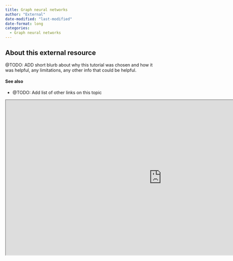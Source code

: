 ```yaml
---
title: Graph neural networks
author: "External"
date-modified: "last-modified"
date-format: long
categories:
  - Graph neural networks
---
```


## About this external resource

@TODO: ADD short blurb about why this tutorial was chosen and how it was helpful, any limitations, any other info that could be helpful.

#### See also
- @TODO: Add list of other links on this topic

```{=html}
<iframe width="1000" height="500" src="https://pytorch-geometric.readthedocs.io/en/latest/get_started/introduction.html" title="Webpage example"></iframe>
```

